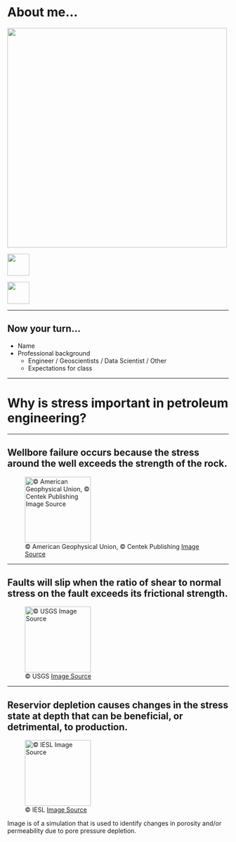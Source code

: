 # About me...


:::: {layout="[[50], [-35, 10, -10, 10, -35]]" fig-align="center"}

![](http://www.engr.utexas.edu/images/faculty/Foster-John.jpg){fig-align="center" width=500}

[![](https://github.githubassets.com/images/modules/logos_page/GitHub-Mark.png){fig-align="center" width=50}](https://github.com/johntfoster)

[![](https://img.icons8.com/fluency/512/twitter.png){fig-align="center" width=50}](https://twitter.com/johntfoster)

::::

---

## Now your turn...

- Name
- Professional background
  - Engineer / Geoscientists / Data Scientist / Other
  - Expectations for class

---

# Why is stress important in petroleum engineering?

---

## Wellbore failure occurs because the stress around the well exceeds the strength of the rock.

![&copy; American Geophysical Union, &copy; Centek Publishing [Image Source](http://petrowiki.org/img/thumb/b/b0/Devol2_1102final_Page_051_Image_0001.png/300px-Devol2_1102final_Page_051_Image_0001.png)](img/wellbore.png){width=150 fig-align="center"}

---

## Faults will slip when the ratio of shear to normal stress on the fault exceeds its frictional strength.

![&copy; USGS [Image Source]('http://geomaps.wr.usgs.gov/parks/deform/normalfault.gif')](img/slip.png){width=150 fig-align="center"}

---

## Reservior depletion causes changes in the stress state at depth that can be beneficial, or detrimental, to production.

![&copy; IESL [Image Source](http://iesl-global.com/wp-content/uploads/2014/06/ReservoirPressureIllustration.jpg)](img/depletion.png){width=150 fig-align="center"}


::: {.notes}
Image is of a simulation that is used to identify changes in porosity and/or permeability due to pore pressure depletion.
:::
